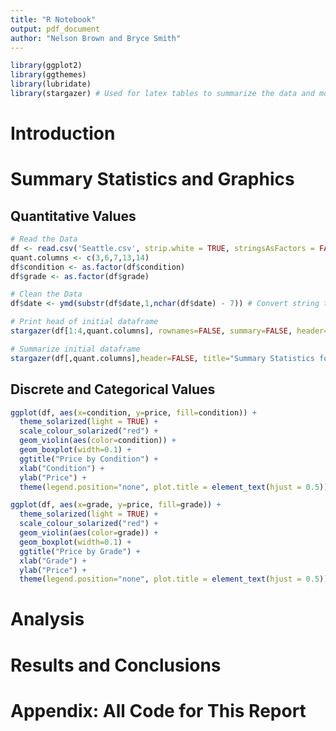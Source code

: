 ```yaml
---
title: "R Notebook"
output: pdf_document
author: "Nelson Brown and Bryce Smith"
---
```


```r
library(ggplot2)
library(ggthemes)
library(lubridate)
library(stargazer) # Used for latex tables to summarize the data and models
```

# Introduction


# Summary Statistics and Graphics

## Quantitative Values

```r
# Read the Data
df <- read.csv('Seattle.csv', strip.white = TRUE, stringsAsFactors = FALSE)
quant.columns <- c(3,6,7,13,14)
df$condition <- as.factor(df$condition)
df$grade <- as.factor(df$grade)

# Clean the Data
df$date <- ymd(substr(df$date,1,nchar(df$date) - 7)) # Convert string to date object
```

```r
# Print head of initial dataframe
stargazer(df[1:4,quant.columns], rownames=FALSE, summary=FALSE, header=FALSE, title="First Four Rows for Quantitative Values on Seattlle Housing Dataframe")
```

```r
# Summarize initial dataframe
stargazer(df[,quant.columns],header=FALSE, title="Summary Statistics for Quantitative Values on Seattlle Housing Dataframe")
```

## Discrete and Categorical Values

```r
ggplot(df, aes(x=condition, y=price, fill=condition)) +
  theme_solarized(light = TRUE) +
  scale_colour_solarized("red") +
  geom_violin(aes(color=condition)) +
  geom_boxplot(width=0.1) +
  ggtitle("Price by Condition") +
  xlab("Condition") +
  ylab("Price") +
  theme(legend.position="none", plot.title = element_text(hjust = 0.5))

```


```r
ggplot(df, aes(x=grade, y=price, fill=grade)) +
  theme_solarized(light = TRUE) +
  scale_colour_solarized("red") +
  geom_violin(aes(color=grade)) +
  geom_boxplot(width=0.1) +
  ggtitle("Price by Grade") +
  xlab("Grade") +
  ylab("Price") +
  theme(legend.position="none", plot.title = element_text(hjust = 0.5))
```

# Analysis

# Results and Conclusions



\newpage

# Appendix: All Code for This Report

```r
```